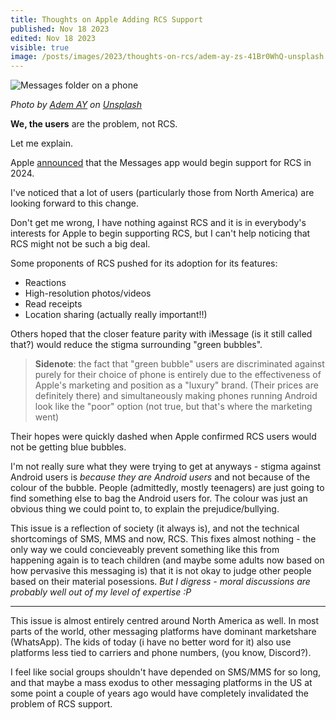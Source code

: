 ```yaml
---
title: Thoughts on Apple Adding RCS Support
published: Nov 18 2023
edited: Nov 18 2023
visible: true
image: /posts/images/2023/thoughts-on-rcs/adem-ay-zs-41Br0WhQ-unsplash.webp
---
```


![Messages folder on a phone](/posts/images/2023/thoughts-on-rcs/adem-ay-zs-41Br0WhQ-unsplash.jpg)

*Photo by [Adem AY](https://unsplash.com/@ademay?utm_content=creditCopyText&utm_medium=referral&utm_source=unsplash) on [Unsplash](https://unsplash.com/photos/white-and-green-remote-control-zs-41Br0WhQ?utm_content=creditCopyText&utm_medium=referral&utm_source=unsplash)*

**We, the users** are the problem, not RCS.

Let me explain.

Apple [announced](https://www.abc.net.au/news/2023-11-17/apple-rcs-adoption-2024-messaging-android-google-sms/103117468) that the Messages app would begin support for RCS in 2024.

I've noticed that a lot of users (particularly those from North America) are looking forward to this change.

Don't get me wrong, I have nothing against RCS and it is in everybody's interests for Apple to begin supporting RCS, but I can't help noticing that RCS might not be such a big deal.

Some proponents of RCS pushed for its adoption for its features:
- Reactions
- High-resolution photos/videos
- Read receipts
- Location sharing (actually really important!!)

Others hoped that the closer feature parity with iMessage (is it still called that?) would reduce the stigma surrounding "green bubbles".

> **Sidenote**: the fact that "green bubble" users are discriminated against purely for their choice of phone is entirely due to the effectiveness of Apple's marketing and position as a "luxury" brand. (Their prices are definitely there) and simultaneously making phones running Android look like the "poor" option (not true, but that's where the marketing went)

Their hopes were quickly dashed when Apple confirmed RCS users would not be getting blue bubbles.

I'm not really sure what they were trying to get at anyways - stigma against Android users is *because they are Android users* and not because of the colour of the bubble. People (admittedly, mostly teenagers) are just going to find something else to bag the Android users for. The colour was just an obvious thing we could point to, to explain the prejudice/bullying.

This issue is a reflection of society (it always is), and not the technical shortcomings of SMS, MMS and now, RCS. This fixes almost nothing - the only way we could concieveably prevent something like this from happening again is to teach children (and maybe some adults now based on how pervasive this messaging is) that it is not okay to judge other people based on their material posessions. *But I digress - moral discussions are probably well out of my level of expertise :P*

---

This issue is almost entirely centred around North America as well. In most parts of the world, other messaging platforms have dominant marketshare (WhatsApp). The kids of today (i have no better word for it) also use platforms less tied to carriers and phone numbers, (you know, Discord?).

I feel like social groups shouldn't have depended on SMS/MMS for so long, and that maybe a mass exodus to other messaging platforms in the US at some point a couple of years ago would have completely invalidated the problem of RCS support.